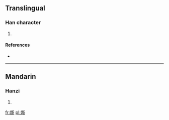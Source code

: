 ==Translingual==

===Han character===
{{Han char|rn=86|rad=火|as=12|sn=16|four=|canj=火廿金中 (FTCL)}}

# {{defn|Han|sort=火12}}

====References====
* {{Han ref|kx=0683.010|dkj=19413|dj=1095.030|hdz=32232.060|uh=71CD|ud=29133}}

----

==Mandarin==

===Hanzi===
{{cmn-hanzi|pin=[[liáo]] ([[liao2]]), [[liǎo]] ([[liao3]]), [[sī]] ([[si1]])|wg=liao<sup>2</sup>, liao<sup>3</sup>, ssu<sup>1</sup>}}

# {{defn|lang=cmn|sort=火12}}

[[fr:燍]]
[[pl:燍]]